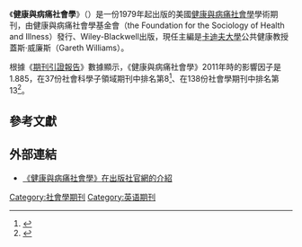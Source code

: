 {{Infobox journal
| italic title = force
| title = 健康與病痛社會學<br>Sociology of Health and Illness
| cover = 
| editor =  
| discipline = [[社會學|社會學]]<br>社會學子領域
| language = 英語
| former_names = 
| abbreviation = SOCIOL HEALTH ILL
| publisher = 健康與病痛社會學基金會發行、Wiley-Blackwell出版
| country = 
| frequency = 每年7次
| history = 1979年－現在
| openaccess = 
| license = 
| impact = 1.885
| impact-year = 2011
| website = http://onlinelibrary.wiley.com/journal/10.1111/(ISSN)1467-9566| link1 = http://onlinelibrary.wiley.com/doi/10.1111/shil.2012.34.issue-8/issuetoc
| link1-name = 線上閱讀
| link2 = http://onlinelibrary.wiley.com/journal/10.1111/(ISSN)1467-9566/issues
| link2-name = 線上閱讀
| JSTOR = 
| OCLC = 
| LCCN = 
| CODEN = 
| ISSN = 0141-9889
| eISSN = 1467-9566
}}
《'''健康與病痛社會學'''》（''{{lang|en|Sociology of Health and Illness}}''）是一份1979年起出版的美國[[健康與病痛社會學|健康與病痛社會學]]學術期刊，由健康與病痛社會學基金會（the Foundation for the Sociology of Health and Illness）發行、Wiley-Blackwell出版，現任主編是[[卡迪夫大學|卡迪夫大學]]公共健康教授蓋斯·威廉斯（Gareth Williams）。

根據《[[期刊引證報告|期刊引證報告]]》數據顯示，《健康與病痛社會學》2011年時的影響因子是1.885，在37份社會科學子領域期刊中排名第8<ref>{{cite book |year=2012 |chapter=Journals Ranked by Impact: Social Sciences Biomedical |title=2011 Journal Citation Reports |publisher=[[湯森路透|Thomson Reuters]] |edition=Social Sciences |accessdate=2013-05-23 |language=en|work=Web of Science |postscript=.}}</ref>、在138份社會學期刊中排名第13<ref>{{cite book |year=2012 |chapter=Journals Ranked by Impact: Sociology |title=2011 Journal Citation Reports |publisher=Thomson Reuters |edition=Social Sciences |accessdate=2013-05-23 |language=en|work=Web of Science |postscript=.}}</ref>。

== 參考文獻 ==
{{reflist}}

== 外部連結 ==
* [http://onlinelibrary.wiley.com/journal/10.1111/(ISSN)1467-9566 《健康與病痛社會學》在出版社官網的介紹] {{Wayback|url=http://onlinelibrary.wiley.com/journal/10.1111/(ISSN)1467-9566 |date=20180310052008 }} {{en}}

[[Category:社會學期刊|Category:社會學期刊]]
[[Category:英语期刊|Category:英语期刊]]